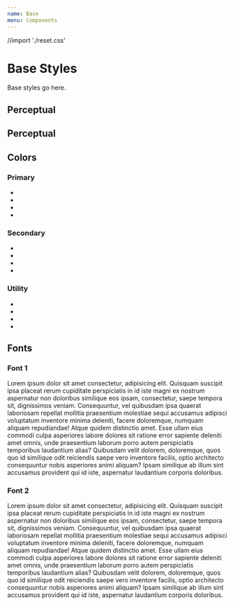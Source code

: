 ```yaml
---
name: Base
menu: Components
---
```


//import './reset.css'

# Base Styles

Base styles go here.

## Perceptual

<Playground className={styles.reset}>
<section className={styles.override}>
  <h1>Perceptual</h1>
  <h2>Colors</h2>
  <h3>Primary</h3>
  <ul class="sg-colors">
    <li><span class="sg-swatch sg-swatch-primary-dark"></span></li>
    <li><span class="sg-swatch sg-swatch-primary"></span></li>
    <li><span class="sg-swatch sg-swatch-primary-light"></span></li>
    <li><span class="sg-swatch sg-swatch-primary-desaturate"></span></li>
  </ul>
  <h3>Secondary</h3>
  <ul class="sg-colors">
    <li><span class="sg-swatch sg-swatch-secondary-dark"></span></li>
    <li><span class="sg-swatch sg-swatch-secondary"></span></li>
    <li><span class="sg-swatch sg-swatch-secondary-light"></span></li>
    <li><span class="sg-swatch sg-swatch-secondary-desaturate"></span></li>
  </ul>
  <h3>Utility</h3>
  <ul class="sg-colors">
    <li><span class="sg-swatch sg-swatch-alert"></span></li>
    <li><span class="sg-swatch sg-swatch-info"></span></li>
    <li><span class="sg-swatch sg-swatch-success"></span></li>
    <li><span class="sg-swatch sg-swatch-warning"></span></li>
  </ul>
  <h2>Fonts</h2>
  <h3>Font 1</h3>
  <p>
    Lorem ipsum dolor sit amet consectetur, adipisicing elit. Quisquam suscipit ipsa placeat rerum cupiditate perspiciatis in id iste magni ex nostrum aspernatur non doloribus similique eos ipsam, consectetur, saepe tempora sit, dignissimos veniam. Consequuntur,
    vel quibusdam ipsa quaerat laboriosam repellat mollitia praesentium molestiae sequi accusamus adipisci voluptatum inventore minima deleniti, facere doloremque, numquam aliquam repudiandae! Atque quidem distinctio amet. Esse ullam eius commodi culpa
    asperiores labore dolores sit ratione error sapiente deleniti amet omnis, unde praesentium laborum porro autem perspiciatis temporibus laudantium alias? Quibusdam velit dolorem, doloremque, quos quo id similique odit reiciendis saepe vero inventore
    facilis, optio architecto consequuntur nobis asperiores animi aliquam? Ipsam similique ab illum sint accusamus provident qui id iste, aspernatur laudantium corporis doloribus.
  </p>
  <h3>Font 2</h3>
  <p>
    Lorem ipsum dolor sit amet consectetur, adipisicing elit. Quisquam suscipit ipsa placeat rerum cupiditate perspiciatis in id iste magni ex nostrum aspernatur non doloribus similique eos ipsam, consectetur, saepe tempora sit, dignissimos veniam. Consequuntur,
    vel quibusdam ipsa quaerat laboriosam repellat mollitia praesentium molestiae sequi accusamus adipisci voluptatum inventore minima deleniti, facere doloremque, numquam aliquam repudiandae! Atque quidem distinctio amet. Esse ullam eius commodi culpa
    asperiores labore dolores sit ratione error sapiente deleniti amet omnis, unde praesentium laborum porro autem perspiciatis temporibus laudantium alias? Quibusdam velit dolorem, doloremque, quos quo id similique odit reiciendis saepe vero inventore
    facilis, optio architecto consequuntur nobis asperiores animi aliquam? Ipsam similique ab illum sint accusamus provident qui id iste, aspernatur laudantium corporis doloribus.
  </p>
</section>
</Playground>
